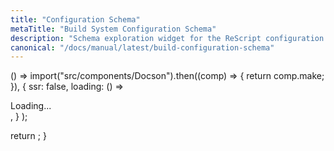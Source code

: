 ```yaml
---
title: "Configuration Schema"
metaTitle: "Build System Configuration Schema"
description: "Schema exploration widget for the ReScript configuration file"
canonical: "/docs/manual/latest/build-configuration-schema"
---
```



  () =>
    import("src/components/Docson").then((comp) => {
      return comp.make;
    }),
  {
    ssr: false,
    loading: () => <div> Loading... </div>,
  }
);

  return <Docson tag="master" />;
}
